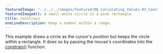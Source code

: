 ---
featuredImage: "../../../images/featured/06_Calculating_Values-03_Constrain-thumbnail.png"
featuredImageAlt: A small white circle in a pink rectangle.
title: Constrain
oneLineDescription: Keep a number within a range.
---

This example draws a circle as the cursor's position but
keeps the circle within a rectangle. It does so by passing the
mouse's coordinates into the
<a href="/reference/p5/constrain" target="_blank">constrain()</a>
function.
